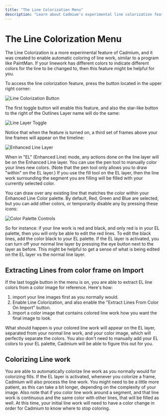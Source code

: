 ```yaml
---
title: "The Line Colorization Menu"
description: "Learn about Cadmium's experimental line colorization feature"
---
```


# The Line Colorization Menu

The Line Colorization is a more experimental feature of Cadmium, and it was created to enable automatic coloring of line work, similar to a program like PaintMan. If your linework has different colors to indicate different colors for the line to be changed to, then this feature might be helpful for you.

To access the line colorization feature, press the button located in the upper right corner: 

![Line Colorization Button](/images/line-colorization/colorization-button.png)

The first toggle button will enable this feature, and also the star-like button to the right of the Outlines Layer name will do the same:

![Line Layer Toggle](/images/line-colorization/layer-toggle.png)

Notice that when the feature is turned on, a third set of frames above your line frames will appear on the timeline:

![Enhanced Line Layer](/images/line-colorization/enhanced-layer.png)

When in "EL" (Enhanced Line) mode, any actions done on the line layer will be on the Enhanced Line layer. You can use the pen tool to manually color your lines new colors. (Note that the pen tool only allows you to draw "within" on the EL layer.) If you use the fill tool on the EL layer, then the line work surrounding the segment you are filling will be filled with your currently selected color.

You can draw over any existing line that matches the color within your Enhanced Line Color palette.  By default, Red, Green and Blue are selected, but you can add other colors, or temporarily disable any by pressing these icons: 

![Color Palette Controls](/images/line-colorization/palette-controls.png)

So for instance: if your line work is red and black, and only red is in your EL palette, then you will only be able to edit the red lines. To edit the black lines, add the color black to your EL palette. If the EL layer is activated, you can turn off your normal line layer by pressing the eye button next to the layer as before. This might be helpful to get a sense of what is being edited on the EL layer vs the normal line layer.

## Extracting Lines from color frame on Import

If the last toggle button in the menu is on, you are able to extract EL line colors from a color image for reference. Here's how: 

1. import your line images first as you normally would. 
2. Enable Line Colorization, and also enable the "Extract Lines From Color On Import" button.
3. import a color image that contains colored line work how you want the final image to look.

What should happen is your colored line work will appear on the EL layer, separated from your normal line work, and your color image, which will perfectly separate the colors. You also don't need to manually add your EL colors to your EL palette, Cadmium will be able to figure this out for you.

## Colorizing Line work

You are able to automatically colorize line work as you normally would for colorizing fills. If the EL layer is activated, whenever you colorize a frame, Cadmium will also process the line work. You might need to be a little more patient, as this can take a bit longer, depending on the complexity of your image. Also note that if you color line work around a segment, and that line work is continuous and the same color with other lines, that will be filled as well. At this time, your initial line work will need to have a color change in order for Cadmium to know where to stop coloring.
